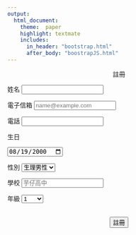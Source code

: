 ```yaml
---
output:
  html_document:
    theme:  paper
    highlight: textmate
    includes:
      in_header: "bootstrap.html"
      after_body: "boostrapJS.html"
---
```


<div style="text-align: center;">
<font class="highlight">
註冊
</font>
</div>

<div class="form-group">
<label for="formGroupExampleInput">姓名</label>
<input type="text" class="form-control" id="formGroupExampleInput">
</div>
<form>
<div class="form-group">
<label for="exampleFormControlInput1">電子信箱</label>
<input type="email" class="form-control" id="exampleFormControlInput1" placeholder="name@example.com">
</div>
<div class="form-group">
<label for="formGroupExampleInput">電話</label>
<input type="number" class="form-control" id="formGroupExampleInput">
</div>
<div class="form-group row">
<label for="example-date-input" class="col-2 col-form-label">生日</label>
<div class="col-10">
<input class="form-control" type="date" value="2000-08-19" id="example-date-input">
</div>
</div>
<div class="form-group">
<label for="exampleFormControlSelect1">性別</label>
<select class="form-control" id="exampleFormControlSelect1">
<option>生理男性</option>
<option>生理女性</option>
</select>
</div>
<div class="form-group">
<label for="formGroupExampleInput">學校</label>
<input type="text" class="form-control" id="formGroupExampleInput" placeholder="芋仔高中">
</div>

<div class="form-group">
<label for="exampleFormControlSelect1">年級</label>
<select class="form-control" id="exampleFormControlSelect1">
<option>1</option>
<option>2</option>
<option>3</option>
<option>其他</option>
</select>
</div>
</div>
<br>
<center>
<a href="questionnaire.html">
<button type="button" class="btn btn-outline-success">註冊</button></a>
</a>
</center>
</form>